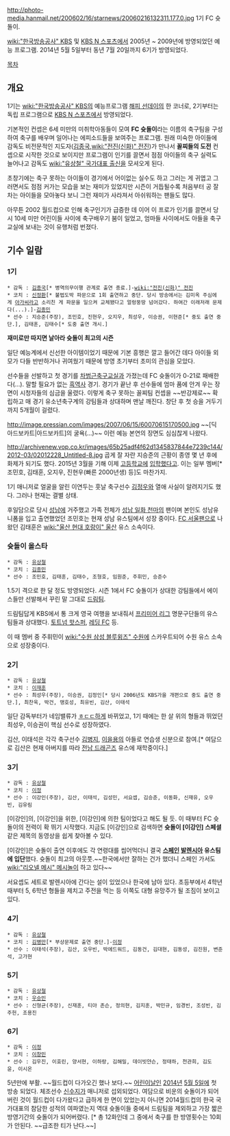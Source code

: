 http://photo-media.hanmail.net/200602/16/starnews/20060216132311.177.0.jpg
1기 FC 슛돌이.

[[wiki:"한국방송공사" KBS]] 및 [[KBS N 스포츠]]에서 2005년 ~ 2009년에 방영되었던 예능 프로그램. 2014년 5월 5일부터 동년 7월 20일까지 6기가 방영되었다.

[[목차]]

== 개요 ==
1기는 [[wiki:"한국방송공사" KBS]]의 예능프로그램 [[해피 선데이]]의 한 코너로, 2기부터는 독립 프로그램으로 [[KBS N 스포츠]]에서 방영되었다.

기본적인 컨셉은 6세 미만의 미취학아동들이 모여 '''FC 슛돌이'''라는 이름의 축구팀을 구성하여 축구를 배우며 일어나는 에피소드들을 보여주는 프로그램. 원래 미숙한 아이들에 감독도 비전문적인 지도자([[김종국]],[[wiki:"전진(신화)" 전진]])가 만나서 '''꼴찌들의 도전''' 컨셉으로 시작한 것으로 보이지만 프로그램이 인기를 끌면서 점점 아이들의 축구 실력도 늘어나고 감독도 [[wiki:"유상철" 국가대표 출신]]을 모셔오게 된다.

초창기에는 축구 못하는 아이들이 경기에서 어이없는 실수도 하고 그러는 게 귀엽고 그러면서도 점점 커가는 모습을 보는 재미가 있었지만 시즌이 거듭될수록 처음부터 공 잘 차는 아이들을 모아놓다 보니 그런 재미가 사라져서 아쉬워하는 팬들도 많다.

아무튼 2002 월드컵으로 인해 축구인기가 급증한 데 이어 이 프로가 인기를 끌면서 당시 10세 미만 어린이들 사이에 축구배우기 붐이 일었고, 엄마들 사이에서도 아들을 축구교실에 보내는 것이 유행처럼 번졌다. 

== 기수 일람 ==
=== 1기 ===
 * 감독 : [[김종국]][* 병역의무이행 관계로 출연 종료.]-[[wiki:"전진(신화)" 전진]]
 * 코치 : [[신정환]][* 불법도박 파문으로 1회 출연하고 중단. 당시 방송에서는 김미옥 주심에게 [[아가씨]]라고 소리친 게 파문을 일으켜 교체됐다고 얼렁뚱땅 넘어갔다. 하여간 이래저래 문제다(...).]-[[김종민]]
 * 선수 : 지승준(주장), 조민호, 진현우, 오지우, 최성우, 이승권, 이현준[* 중도 출연 중단.], 김태훈, 김태수[* 도중 출연 개시.]

'''재미로만 따지면 날아라 슛돌이 최고의 시즌'''

일단 예능계에서 신선한 아이템이었기 때문에 기본 흥행은 깔고 들어간 데다 아이들 외모가 다들 반반하거나 귀여웠기 때문에 방영 초기부터 초미의 관심을 모았다. 

선수들을 선발하고 첫 경기를 [[차범근]]축구교실과 가졌는데 FC 슛돌이가 0-21로 패배한다(...). 말할 필요가 없는 [[흑역사]] 경기. 경기가 끝난 후 선수들에 엄마 품에 안겨 우는 장면이 시청자들의 심금을 울렸다. 이렇게 축구 못하는 꼴찌팀 컨셉을 ~~반강제로~~ 확립하고 매 경기 유소년축구계의 강팀들과 상대하며 맨날 깨진다. 창단 후 첫 승을 거두기까지 5개월이 걸렸다.

http://image.pressian.com/images/2007/06/15/60070615170500.jpg
~~[딕 아드보카트|아드보카트]의 굴욕(...)~~ 이런 예능 본연의 장면도 심심찮게 나왔다.

http://archivenew.vop.co.kr/images/65b25adf4f62d1345837844e7239c144/2012-03/02012228_Untitled-8.jpg
곱게 잘 자란 지승준의 근황이 종영 몇 년 후에 화제가 되기도 했다. 2015년 3월을 기해 이제 [[고등학교]]에 [[입학]]했다고. 이는 일부 멤버[* 조민호, 김태훈, 오지우, 진현우(빠른 2000년생) 등]도 마찬가지.

1기 매니저로 얼굴을 알린 이연두는 훗날 축구선수 [[김정우]]와 열애 사실이 알려지기도 했다. 그러나 현재는 결별 상태.

후일담으로 당시 [[성남]]에 거주했고 가족 전체가 [[성남 일화 천마]]의 팬이며 본인도 성남유니폼을 입고 출연했었던 조민호는 현재 성남 유스팀에서 성장 중이다. [[FC 서울]]팬으로 나왔던 김태훈은 [[wiki:"울산 현대 호랑이" 울산]] 유스 소속이다. 

=== 슛돌이 올스타 ===
 * 감독 : [[유상철]]
 * 코치 : [[김종민]]
 * 선수 : 조민호, 김태훈, 김태수, 조형호, 임원준, 주휘민, 승준수

1.5기 격으로 한 달 정도 방영되었다. 시즌 1에서 FC 슛돌이가 상대한 강팀들에서 에이스들만 선발해서 꾸린 말 그대로 [[드림팀]].

드림팀답게 KBS에서 통 크게 영국 여행을 보내줘서 [[프리미어 리그]] 명문구단들의 유스팀들과 상대했다. [[토트넘 핫스퍼]], [[레딩 FC]] 등.

이 때 멤버 중 주휘민이 [[wiki:"수원 삼성 블루윙즈" 수원]]에 스카우트되어 수원 유스 소속으로 성장중이다.

=== 2기 ===
 * 감독 : [[유상철]]
 * 코치 : [[이재훈]]
 * 선수 : 최성우(주장), 이승권, 김정인[* 당시 2006년도 KBS가을 개편으로 중도 출연 중단.], 최찬욱, 박건, 맹호성, 최유빈, 김산, 이태석

일단 감독부터가 네임밸류가 [[ㅎㄷㄷ]]하게 바뀌었고, 1기 때에는 한 살 위의 형들과 뛰었던 최성우, 이승권이 핵심 선수로 성장하였다. 

김산, 이태석은 각각 축구선수 [[김병지]], [[이을용]]의 아들로 연습생 신분으로 참여.[* 여담으로 김산은 현재 아버지를 따라 [[전남 드래곤즈]] 유스에 재학중이다.]

=== 3기 ===
 * 감독 : [[유상철]]
 * 코치 : [[이정]]
 * 선수 : 이강인(주장), 김산, 이태석, 김성민, 서요셉, 김승준, 이동화, 신재유, 오우빈, 김유림

[이강인]의, [이강인]을 위한, [이강인]에 의한 팀이었다고 해도 될 듯. 이 때부터 FC 슛돌이의 전력이 확 뛰기 시작했다. 지금도 [이강인]으로 검색하면 '''슛돌이 [이강인] 스페셜''' 같은 제목의 동영상을 쉽게 찾아볼 수 있다.

[이강인]은 슛돌이 출연 이후에도 각 연령대를 씹어먹더니 결국 '''[[스페인]] [[발렌시아]] 유스팀에 입단'''했다. 슛돌이 최고의 아웃풋.~~한국에서만 잘하는 건가 했더니 스페인 가서도 [[wiki:"리오넬 메시" 메시]]놀이 하고 있다~~

서요셉도 세트로 발렌시아에 간다는 설이 있었으나 한국에 남아 있다. 초등부에서 4학년 때부터 5, 6학년 형들을 제치고 주전을 먹는 등 이쪽도 대형 유망주가 될 조짐이 보이고 있다.

=== 4기 ===
 * 감독 : [[유상철]]
 * 코치 : [[김병만]][* 부상문제로 출연 중단.]-[[이정]]
 * 선수 : 이태석(주장), 김산, 오우빈, 박에드워드, 김동건, 김대현, 김동성, 김진원, 변준석, 고가현

=== 5기 ===
 * 감독 : [[유상철]]
 * 코치 : [[우승민]]
 * 선수 : 신형균(주장), 신재훈, 티아 존슨, 정의현, 김지훈, 박민규, 임경빈, 조성빈, 김주헌, 조용진

=== 6기 ===
 * 감독 : [[이정]]
 * 코치 : [[이창민]]
 * 선수 : 김우진, 이효린, 양서현, 이하랑, 김해밀, 데이빗얀슨, 정태하, 천관희, 김도윤, 이시온

5년만에 부활. ~~월드컵이 다가오긴 했나 보다.~~ [[어린이날]]인 [[2014년]] [[5월 5일]]에 첫 방송 되었다. 체조선수 [[신수지]]가 매니저로 섭외되었다. 여담으로 비운의 슛돌이가 되어버린 것이 월드컵이 다가왔다고 급하게 한 면이 있었는지 아니면 2014월드컵의 한국 국가대표의 참담한 성적의 여파였는지 역대 슛돌이들 중에서 드림팀을 제외하고 가장 짧은 방영기간의 슛돌이가 되어버렸다. [* 총 12화인데 그 중에서 축구를 한 방영횟수는 10회가 안된다. ~~급조한 티가 난다.~~]
